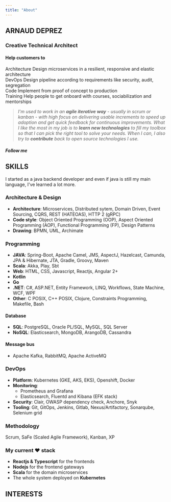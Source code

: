 ```yaml
---
title: "About"
---
```


<section id="about" className="resume">
<PhotoCard className="mb-4 d-lg-none"/>

<h2 className="mb-0">ARNAUD <span className="text-primary">DEPREZ</span></h2>
<h3 className="text-muted pt-0 mb-5">Creative Technical Architect</h3>

<h4 className="text-primary">Help customers to</h4>

<Container className="mb-5" fluid>
    <Row className="justify-content-center mb-4">
        <Col lg={3}>
            <Card className="h-100 border-0">
                <div className="text-center display-4 text-secondary">
                    <FaConnectdevelop/>
                </div>
                <Card.Body>
                    <Card.Title className="text-center" as="h5">Architecture</Card.Title>
                    <Card.Text className="text-center">Design microservices in a resilient, responsive and elastic architecture</Card.Text>
                </Card.Body>
            </Card>
        </Col>
        <Col lg={3}>
            <Card className="h-100 border-0">
                <div className="text-center display-4 text-secondary">
                    <FaRocket/>
                </div>
                <Card.Body>
                    <Card.Title className="text-center" as="h5">DevOps</Card.Title>
                    <Card.Text className="text-center">Design pipeline according to requirements like security, audit, segregation</Card.Text>
                </Card.Body>
            </Card>
        </Col>
        <Col lg={3}>
            <Card className="h-100 border-0">
                <div className="text-center display-4 text-secondary">
                    <FaCode/>
                </div>
                <Card.Body>
                    <Card.Title className="text-center" as="h5">Code</Card.Title>
                    <Card.Text className="text-center">Implement from proof of concept to production</Card.Text>
                </Card.Body>
            </Card>
        </Col>
        <Col lg={3}>
            <Card className="h-100 border-0">
                <div className="text-center display-4 text-secondary">
                    <FaUserGraduate/>
                </div>
                <Card.Body>
                    <Card.Title className="text-center" as="h5">Training</Card.Title>
                    <Card.Text className="text-center">Help people to get onboard with courses, sociabilization and mentorships</Card.Text>
                </Card.Body>
            </Card>
        </Col>
    </Row>
</Container>

<blockquote class="blockquote mb-5">
<p className="text-justify">
    <span class="text-primary h4 mr-3"><FaQuoteLeft/></span>
    <em>I'm used to work in an <strong>agile iterative way</strong> - usually in scrum or kanban - with high focus on delivering usable increments to speed up adoption 
    and get quick feedback for continuous improvements. 
    What I like the most in my job is to <strong>learn new technologies</strong> to fill my toolbox so that I can pick the right tool to solve your needs. 
    When I can, I also try to <strong>contribute</strong> back to open source technologies I use.</em>
    <span class="text-primary h4 ml-3"><FaQuoteRight/></span>
</p>
</blockquote>

<h5 className="text-center">Follow me</h5>

<NavSocialIcons 
    useOriginalColor
    github={props.author.github}
    linkedin={props.author.linkedin}
    twitter={props.author.twitter}
    className="h3 justify-content-center pt-0"
/>

</section>

<section id="skills" className="resume">

## <span className="text-primary">SKILLS</span>

I started as a java backend developer and even if java is still my main language, I've learned a lot more.

### Architecture & Design

- **Architecture**: Microservices, Distributed sytem, Domain Driven, Event Sourcing, CQRS, REST (HATEOAS), HTTP 2 (gRPC)
- **Code style**: Object Oriented Programming (OOP), Aspect Oriented Programming (AOP), Functional Programming (FP), Design Patterns
- **Drawing**: BPMN, UML, Archimate

### Programming

- **JAVA**: Spring-Boot, Apache Camel, JMS, AspectJ, Hazelcast, Camunda, JPA & Hibernate, JTA, Gradle, Groovy, Maven
- **Scala**: Akka, Play, Sbt
- **Web**: HTML, CSS, Javascript, Reactjs, Angular 2+
- **Kotlin**
- **Go**
- **.NET**: C#, ASP.NET, Entity Framework, LINQ, Workflows, State Machine, WCF, WPF
- **Other**: C POSIX, C++ POSIX, Clojure, Constraints Programming, Makefile, Bash

#### Database

- **SQL**: PostgreSQL, Oracle PL/SQL, MySQL, SQL Server
- **NoSQL**: Elasticsearch, MongoDB, ArangoDB, Cassandra

#### Message bus

- Apache Kafka, RabbitMQ, Apache ActiveMQ

### DevOps

- **Platform**: Kubernetes (GKE, AKS, EKS), Openshift, Docker
- **Monitoring**: 
  - Prometheus and Grafana
  - Elasticsearch, Fluentd and Kibana (EFK stack)
- **Security**: Clair, OWASP dependency check, Anchore, Snyk
- **Tooling**: Git, GitOps, Jenkins, Gitlab, Nexus/Artifactory, Sonarqube, Selenium grid

### Methodology

Scrum, SaFe (Scaled Agile Framework), Kanban, XP

### My current :heart: stack

- **Reactjs & Typescript** for the frontends
- **Nodejs** for the frontend gateways
- **Scala** for the domain microservices
- The whole system deployed on **Kubernetes**

</section>

<section id="interests" className="resume">

## <span className="text-primary">INTERESTS</span>

</section>
